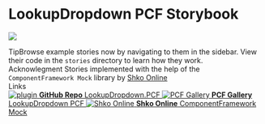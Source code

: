 

<Meta title="Introduction" />

<style>
  {`
    .subheading {
      --mediumdark: '#999999';
      font-weight: 900;
      font-size: 13px;
      color: #999;
      letter-spacing: 6px;
      line-height: 24px;
      text-transform: uppercase;
      margin-bottom: 12px;
      margin-top: 40px;
    }

    .link-list {
      display: grid;
      grid-template-columns: 1fr;
      grid-template-rows: 1fr 1fr;
      row-gap: 10px;
    }

    @media (min-width: 620px) {
      .link-list {
        row-gap: 20px;
        column-gap: 20px;
        grid-template-columns: 1fr 1fr;
      }
    }

    @media all and (-ms-high-contrast:none) {
    .link-list {
        display: -ms-grid;
        -ms-grid-columns: 1fr 1fr;
        -ms-grid-rows: 1fr 1fr;
      }
    }

    .link-item {
      display: block;
      padding: 20px 30px 20px 15px;
      border: 1px solid #00000010;
      border-radius: 5px;
      transition: background 150ms ease-out, border 150ms ease-out, transform 150ms ease-out;
      color: #333333;
      display: flex;
      align-items: flex-start;
    }

    .link-item:hover {
      border-color: #1EA7FD50;
      transform: translate3d(0, -3px, 0);
      box-shadow: rgba(0, 0, 0, 0.08) 0 3px 10px 0;
    }

    .link-item:active {
      border-color: #1EA7FD;
      transform: translate3d(0, 0, 0);
    }

    .link-item strong {
      font-weight: 700;
      display: block;
      margin-bottom: 2px;
    }

    .link-item img {
      height: 40px;
      width: 40px;
      margin-right: 15px;
      flex: none;
    }

    .link-item span {
      font-size: 14px;
      line-height: 20px;
    }

    .tip {
      display: inline-block;
      border-radius: 1em;
      font-size: 11px;
      line-height: 12px;
      font-weight: 700;
      background: #E7FDD8;
      color: #66BF3C;
      padding: 4px 12px;
      margin-right: 10px;
      vertical-align: top;
    }

    .tip-wrapper {
      font-size: 13px;
      line-height: 20px;
      margin-top: 40px;
      margin-bottom: 40px;
    }

    .tip-wrapper code {
      font-size: 12px;
      display: inline-block;
    }
  `}
</style>

# LookupDropdown PCF Storybook

<img src="https://user-images.githubusercontent.com/38399134/147574921-388d1e41-3873-4a03-aa8d-9e64a103621f.png"></img>


<div className="tip-wrapper">
  <span className="tip">Tip</span>Browse example stories now by navigating to them in the sidebar.
View their code in the <code>stories</code> directory to learn how they work.
</div>
<div className="tip-wrapper">
  <span className="tip">Acknowlegment</span> Stories implemented with the help of the <code>ComponentFramework Mock</code> library by <a href="https://shko.online/" target="_blank">Shko Online</a>
</div>

<div className="subheading">Links</div>

<div className="link-list">
  <a
    className="link-item"
    href="https://github.com/drivardxrm/LookupDropdown.PCF"
    target="_blank"
  >
    <img src="https://pngimg.com/uploads/github/github_PNG20.png" alt="plugin" />
    <span>
      <strong>GitHub Repo</strong>
      LookupDropdown.PCF
    </span>
  </a>
  <a
    className="link-item"
    href="https://pcf.gallery/lookup-dropdown-pcf/"
    target="_blank"
  >
    <img src="https://pcf.gallery/assets/images/logo.png" alt="PCF Gallery" />
    <span>
      <strong>PCF Gallery</strong>
      LookupDropdown PCF
    </span>
  </a>
  <a
    className="link-item"
    href="https://github.com/Shko-Online/ComponentFramework-Mock"
    target="_blank"
  >
    <img src="https://avatars.githubusercontent.com/u/103819795?s=200&v=4" alt="Shko Online" />
    <span>
      <strong>Shko Online</strong>
      ComponentFramework Mock
    </span>
  </a>
</div> 
